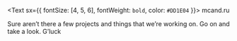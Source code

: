 <Text sx={{ fontSize: [4, 5, 6], fontWeight: `bold`, color: `#DD1E04` }}>
  mcand.ru
</Text>

Sure aren’t there a few projects and things that we’re working on. Go on and take a look. G’luck
